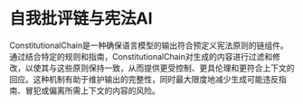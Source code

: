 # 自我批评链与宪法AI
ConstitutionalChain是一种确保语言模型的输出符合预定义宪法原则的链组件。通过结合特定的规则和指南，ConstitutionalChain对生成的内容进行过滤和修改，以使其与这些原则保持一致，从而提供更受控制、更具伦理和更符合上下文的回应。这种机制有助于维护输出的完整性，同时最大限度地减少生成可能违反指南、冒犯或偏离所需上下文的内容的风险。



<Example/>
